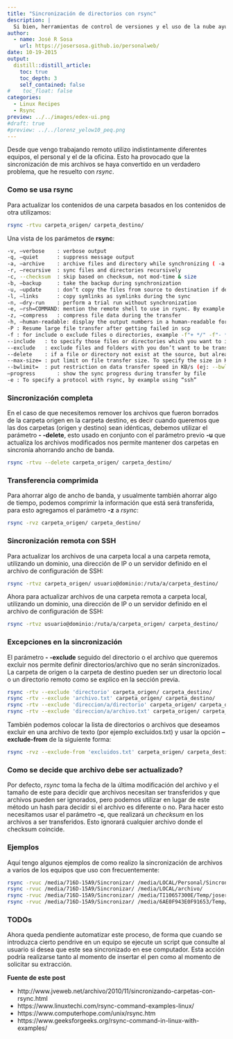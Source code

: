 ```yaml
---
title: "Sincronización de directorios con rsync"
description: |
  Si bien, herramientas de control de versiones y el uso de la nube ayudan a centralizar nuestra información, no todo está en la nube y la sincronización de archivos entre diferentes equipos y ambientes de trabajo puede convertirse en un problema, para eso podemos usar rsync.
author:
  - name: José R Sosa
    url: https://josersosa.github.io/personalweb/
date: 10-19-2015
output:
  distill::distill_article:
    toc: true
    toc_depth: 3
    self_contained: false
#    toc_float: false
categories:
  - Linux Recipes
  - Rsync
preview: ../../images/edex-ui.png
#draft: true
#preview: ../../lorenz_yelow10_peq.png
---
```



Desde que vengo trabajando remoto utilizo indistintamente diferentes equipos, el personal y el de la oficina. Esto ha provocado que la sincronización de mis archivos se haya convertido en un verdadero problema, que he resuelto con *rsync*.  

### Como se usa rsync

Para actualizar los contenidos de una carpeta basados en los contenidos de otra utilizamos:

```bash
rsync -rtvu carpeta_origen/ carpeta_destino/ 
```

Una vista de los parámetos de **rsync**:

```bash
-v, –verbose	: verbose output
-q, –quiet		: suppress message output
-a, –archive	: archive files and directory while synchronizing ( -a equal to following options -rlptgoD)
-r, –recursive	: sync files and directories recursively
-c, --checksum	: skip based on checksum, not mod-time & size
-b, –backup		: take the backup during synchronization
-u, –update		: don’t copy the files from source to destination if destination files are newer
-l, –links		: copy symlinks as symlinks during the sync
-n, –dry-run	: perform a trial run without synchronization
-e, –rsh=COMMAND: mention the remote shell to use in rsync. By example use '-e ssh'
-z, –compress	: compress file data during the transfer
-h, –human-readable: display the output numbers in a human-readable format
-P : Resume large file transfer after getting failed in scp
-f : for include o exclude files o directories, example -f"+ */" -f"- *" for sync the directory structure without copying files
--include	: to specify those files or directories which you want to include in your sync 
--exclude	: exclude files and folders with you don’t want to be transferred.
--delete	: if a file or directory not exist at the source, but already exists at the destination, delete that existing file/directory at the target
--max-size=	: put limit on file transfer size. To specify the size in KB use K, MB use M and for GB use G (ej: --max-size='500K')
--bwlimit=	: put restriction on data transfer speed in KB/s (ej: --bwlimit=600)
–progress		: show the sync progress during transfer by file
-e : To specify a protocol with rsync, by example using “ssh”
```



### Sincronización completa

En el caso de que necesitemos remover los archivos que fueron borrados de la carpeta origen en la carpeta destino, es decir cuando queremos que las dos carpetas (origen y destino) sean idénticas, debemos utilizar el parámetro **- -delete**, esto usado en conjunto con el parámetro previo **-u** que actualiza los archivos modificados nos permite mantener dos carpetas en sincronía ahorrando ancho de banda. 

```bash
rsync -rtvu --delete carpeta_origen/ carpeta_destino/
```

### Transferencia comprimida

Para ahorrar algo de ancho de banda, y usualmente también ahorrar algo de tiempo, podemos comprimir la información que está será transferida, para esto agregamos el parámetro **-z** a _rsync_:

```bash
rsync -rvz carpeta_origen/ carpeta_destino/ 
```

### Sincronización remota con SSH

Para actualizar los archivos de una carpeta local a una carpeta remota, utilizando un dominio, una dirección de IP o un servidor definido en el archivo de configuración de SSH:

```bash
rsync -rtvz carpeta_origen/ usuario@dominio:/ruta/a/carpeta_destino/
```

Ahora para actualizar archivos de una carpeta remota a carpeta local, utilizando un dominio, una dirección de IP o un servidor definido en el archivo de configuración de SSH:

```bash
rsync -rtvz usuario@dominio:/ruta/a/carpeta_origen/ carpeta_destino/
```

### Excepciones en la sincronización

El parámetro **- -exclude** seguido del directorio o el archivo que queremos excluir nos permite definir directorios/archivo que no serán sincronizados. La carpeta de origen o la carpeta de destino pueden ser un directorio local o un directorio remoto como se explico en la sección previa.

```bash
rsync -rtv --exclude 'directorio' carpeta_origen/ carpeta_destino/
rsync -rtv --exclude 'archivo.txt' carpeta_origen/ carpeta_destino/
rsync -rtv --exclude 'direccion/a/directorio' carpeta_origen/ carpeta_destino/
rsync -rtv --exclude 'direccion/a/archivo.txt' carpeta_origen/ carpeta_destino/ 
```

También podemos colocar la lista de directorios o archivos que deseamos excluir en una archivo de texto (por ejemplo excluidos.txt) y usar la opción **--exclude-from** de la siguiente forma: 

```bash
rsync -rvz --exclude-from 'excluidos.txt' carpeta_origen/ carpeta_destino/
```

### Como se decide que archivo debe ser actualizado?

Por defecto, _rsync_ toma la fecha de la última modificación del archivo y el tamaño de este para decidir que archivos necesitan ser transferidos y que archivos pueden ser ignorados, pero podemos utilizar en lugar de este método un hash para decidir si el archivo es diferente o no. Para hacer esto necesitamos usar el parámetro **-c**, que realizará un _checksum_ en los archivos a ser transferidos. Esto ignorará cualquier archivo donde el checksum coincide. 

### Ejemplos

Aquí tengo algunos ejemplos de como realizo la sincronización de archivos a varios de los equipos que uso con frecuentemente:

```bash
rsync -rvuc /media/716D-15A9/Sincronizar/ /media/LOCAL/Personal/Sincronizar/
rsync -rvuc /media/716D-15A9/Sincronizar/ /media/LOCAL/archivo/
rsync -rvuc /media/716D-15A9/Sincronizar/ /media/TI10657300E/Temp/josersosa/
rsync -rvuc /media/716D-15A9/Sincronizar/ /media/6AE0F943E0F91653/Temp/Jose/
```

### TODOs

Ahora queda pendiente automatizar este proceso, de forma que cuando se introduzca cierto pendrive en un equipo se ejecute un script que consulte al usuario si desea que este sea sincronizado en ese computador. Esta acción podría realizarse tanto al momento de insertar el pen como al momento de solicitar su extracción.

**Fuente de este post**

- http://www.jveweb.net/archivo/2010/11/sincronizando-carpetas-con-rsync.html
- https://www.linuxtechi.com/rsync-command-examples-linux/
- https://www.computerhope.com/unix/rsync.htm
- https://www.geeksforgeeks.org/rsync-command-in-linux-with-examples/